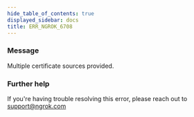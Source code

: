 ```yaml
---
hide_table_of_contents: true
displayed_sidebar: docs
title: ERR_NGROK_6708
---
```


### Message

Multiple certificate sources provided.

<ErrorDetails />

### Further help

If you're having trouble resolving this error, please reach out to [support@ngrok.com](mailto:support@ngrok.com?subject=Help%20with%20ERR_NGROK_6708)
